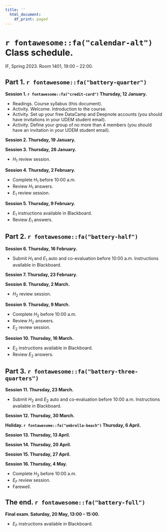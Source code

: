 ```yaml
---
title: ''
  html_document:
    df_print: paged
---
```


\newpage

# `r fontawesome::fa("calendar-alt")` Class schedule. 

IF, Spring 2023. Room 1401, 19:00 – 22:00.

## Part 1. `r fontawesome::fa("battery-quarter")`

**Session 1. `r fontawesome::fa("credit-card")` Thursday, 12 January.**

- Readings. Course syllabus (this document).
- Activity. Welcome. Introduction to the course.
- Activity. Set up your free DataCamp and Deepnote accounts (you should have invitations in your UDEM student email).
- Activity. Define your group of no more than 4 members (you should have an invitation in your UDEM student email).



**Session 2. Thursday, 19 January.**



**Session 3. Thursday, 26 January.**

- $H_1$ review session.


**Session 4. Thursday, 2 February.**

- Complete $H_1$ before 10:00 a.m.
- Review $H_1$ answers.
- $E_1$ review session.


**Session 5. Thursday, 9 February.**

- $E_1$ instructions available in Blackboard.
- Review $E_1$ answers.

## Part 2. `r fontawesome::fa("battery-half")`

**Session 6. Thursday, 16 February.**

- Submit $H_1$ and $E_1$ auto and co-evaluation before 10:00 a.m. Instructions available in Blackboard.


**Session 7. Thursday, 23 February.**


**Session 8. Thursday, 2 March.**

- $H_2$ review session.


**Session 9. Thursday, 9 March.**

- Complete $H_2$ before 10:00 a.m.
- Review $H_2$ answers.
- $E_2$ review session.


**Session 10. Thursday, 16 March.**

- $E_2$ instructions available in Blackboard.
- Review $E_2$ answers.


## Part 3. `r fontawesome::fa("battery-three-quarters")`

**Session 11. Thursday, 23 March.**

- Submit $H_2$ and $E_2$ auto and co-evaluation before 10:00 a.m. Instructions available in Blackboard.


**Session 12. Thursday, 30 March.**


**Holiday. `r fontawesome::fa("umbrella-beach")` Thursday, 6 April.**

**Session 13. Thursday, 13 April.**



**Session 14. Thursday, 20 April.**

**Session 15. Thursday, 27 April.**



**Session 16. Thursday, 4 May.**

- Complete $H_3$ before 10:00 a.m.
- $E_F$ review session.
- Farewell.

## The end. `r fontawesome::fa("battery-full")`

**Final exam. Saturday, 20 May, 13:00 – 15:00.**

- $E_F$ instructions available in Blackboard.


\newpage
